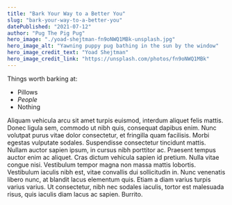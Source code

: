 ```yaml
---
title: "Bark Your Way to a Better You"
slug: "bark-your-way-to-a-better-you"
datePublished: "2021-07-12"
author: "Pug The Pig Pug"
hero_image: "./yoad-shejtman-fn9oNWQ1MBk-unsplash.jpg"
hero_image_alt: "Yawning puppy pug bathing in the sun by the window"
hero_image_credit_text: "Yoad Shejtman"
hero_image_credit_link: "https://unsplash.com/photos/fn9oNWQ1MBk"
---
```


Things worth barking at:

- Pillows
- _People_
- Nothing

Aliquam vehicula arcu sit amet turpis euismod, interdum aliquet felis mattis. Donec ligula sem, commodo ut nibh quis, consequat dapibus enim. Nunc volutpat purus vitae dolor consectetur, et fringilla quam facilisis. Morbi egestas vulputate sodales. Suspendisse consectetur tincidunt mattis. Nullam auctor sapien ipsum, in cursus nibh porttitor ac. Praesent tempus auctor enim ac aliquet. Cras dictum vehicula sapien id pretium. Nulla vitae congue nisi. Vestibulum tempor magna non massa mattis lobortis. Vestibulum iaculis nibh est, vitae convallis dui sollicitudin in. Nunc venenatis libero nunc, at blandit lacus elementum quis. Etiam a diam varius turpis varius varius. Ut consectetur, nibh nec sodales iaculis, tortor est malesuada risus, quis iaculis diam lacus ac sapien.
Burrito.
